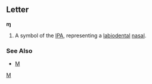 ==Letter==
'''ɱ'''

#A symbol of the [[IPA]], representing a [[labiodental]] [[nasal]].
===See Also===
*[[M]]
[[Category:Latin letters|M]]